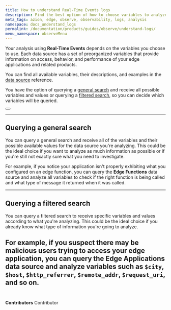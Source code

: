 ```yaml
---
title: How to understand Real-Time Events logs
description: Find the best option of how to choose variables to analyze your logs.
meta_tags: azion, edge, observe, observability, logs, analysis
namespace: docs_understand_logs
permalink: /documentation/products/guides/observe/understand-logs/
menu_namespace: observeMenu
---
```



Your analysis using **Real-Time Events** depends on the variables you choose to use. Each data source has a set of preorganized variables that provide information on access, behavior, and performance of your edge applications and related products.

You can find all available variables, their descriptions, and examples in the [data source](/en/documentation/products/observe/real-time-events/#data-sources) reference.

You have the option of querying a [general search](querying-a-general-search) and receive all possible variables and values or querying a [filtered search](querying-a-filtered-search), so you can decide which variables will be queried.

<Button href="/en/documentation/products/guides/observe/add-filters-events/" text="go to add filters guide" variant="secondary" target="_blank"></Button>

---

## Querying a general search

You can query a general search and receive all of the variables and their possible available values for the data source you're analyzing. This could be the ideal choice if you want to analyze as much information as possible or if you're still not exactly sure what you need to investigate.

For example, if you notice your application isn't properly exhibiting what you configured on an edge function, you can query the **Edge Functions** data source and analyze all variables to check if the right function is being called and what type of message it returned when it was called.

---

## Querying a filtered search

You can query a filtered search to receive specific variables and values according to what you're analyzing. This could be the ideal choice if you already know what type of information you're going to analyze.

For example, if you suspect there may be malicious users trying to access your edge application, you can query the **Edge Applications** data source and analyze variables such as `$city`, `$host`, `$http_referrer`, `$remote_addr`, `$request_uri`, and so on.
<br /><br />
---


**Contributors** <ContributorList>Contributor</ContributorList>
